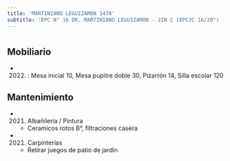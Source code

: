 ```yaml
---
title: 'MARTINIANO LEGUIZAMON 1470'
subtitle: 'EPC N° 16 DR. MARTINIANO LEGUIZAMON - JIN C (EPCJC 16/20°) [S]'
---
```


#


## Mobiliario

*  (2022) : Mesa inicial 10, Mesa pupitre doble 30, Pizarrón 14, Silla escolar 120 





## Mantenimiento

*  (2021) Albañileria / Pintura 
    + Ceramicos rotos B°, filtraciones casera

*  (2021) Carpinterías 
    + Retirar juegos de patio de jardin



